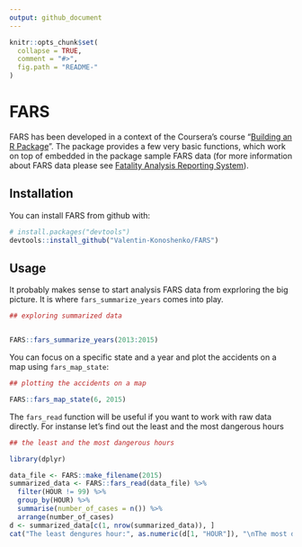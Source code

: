 ```yaml
---
output: github_document
---
```


<!-- README.md is generated from README.Rmd. Please edit that file -->

```r
knitr::opts_chunk$set(
  collapse = TRUE,
  comment = "#>",
  fig.path = "README-"
)
```

# FARS

FARS has been developed in a context of the Coursera's course "[Building an R Package](https://www.coursera.org/learn/r-packages/home/welcome)". 
The package provides a few very basic functions, which work on top of embedded in the package sample FARS data (for more information about FARS data please see [Fatality Analysis Reporting System](https://www.nhtsa.gov/research-data/fatality-analysis-reporting-system-fars)).

## Installation

You can install FARS from github with:

```r
# install.packages("devtools")
devtools::install_github("Valentin-Konoshenko/FARS")
```

## Usage

It probably makes sense to start analysis FARS data from exprloring the big picture. It is where 
`fars_summarize_years` comes into play.
```r
## exploring summarized data


FARS::fars_summarize_years(2013:2015)
```
You can focus on a specific state and a year and plot the accidents on a map using `fars_map_state`:
```r
## plotting the accidents on a map

FARS::fars_map_state(6, 2015)
```
The `fars_read` function will be useful if you want to work with raw data directly. For instanse let's find out the least and the most dangerous hours  
```r
## the least and the most dangerous hours

library(dplyr)

data_file <- FARS::make_filename(2015)
summarized_data <- FARS::fars_read(data_file) %>%
  filter(HOUR != 99) %>%
  group_by(HOUR) %>% 
  summarise(number_of_cases = n()) %>%
  arrange(number_of_cases)
d <- summarized_data[c(1, nrow(summarized_data)), ]
cat("The least dengures hour:", as.numeric(d[1, "HOUR"]), "\nThe most dengures hour: ", as.numeric(d[2, "HOUR"]))

```
